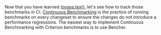 Now that you have learned <a href={props.url}>{props.text}</a>,
let's see how to track those benchmarks in CI.
[Continuous Benchmarking][continuous benchmarking] is the practice of running benchmarks on every changeset to ensure the changes do not introduce a performance regressions.
The easiest way to implement Continuous Benchmarking with Criterion benchmarks is to use Bencher.

[continuous benchmarking]: /docs/explanation/continuous-benchmarking/

